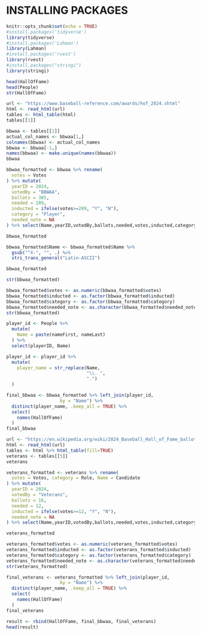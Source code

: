 # INSTALLING PACKAGES
```r
knitr::opts_chunk$set(echo = TRUE)
#install.packages('tidyverse')
library(tidyverse)
#install.packages('Lahman')
library(Lahman)
#install.packages('rvest')
library(rvest)
#install.packages("stringi")
library(stringi)
```

```r
head(HallOfFame)
head(People)
str(HallOfFame)
```

```r
url <- "https://www.baseball-reference.com/awards/hof_2024.shtml"
html <- read_html(url)
tables <- html_table(html)
tables[[1]]
```

```r
bbwaa <- tables[[1]]
actual_col_names <- bbwaa[1,]
colnames(bbwaa) <- actual_col_names
bbwaa <- bbwaa[-1,]
names(bbwaa) <- make.unique(names(bbwaa))
bbwaa
```

```r
bbwaa_formatted <- bbwaa %>% rename(
  votes = Votes
) %>% mutate(
  yearID = 2024,
  votedBy = "BBWAA",
  ballots = 385,
  needed = 289,
  inducted = ifelse(votes>=289, "Y", "N"),
  category = "Player",
  needed_note = NA 
) %>% select(Name,yearID,votedBy,ballots,needed,votes,inducted,category,needed_note)

bbwaa_formatted
```

```r
bbwaa_formatted$Name <- bbwaa_formatted$Name %>%
  gsub("^X-", "", .) %>%
  stri_trans_general("Latin-ASCII")

bbwaa_formatted
```


```r
str(bbwaa_formatted)
```

```r
bbwaa_formatted$votes <- as.numeric(bbwaa_formatted$votes)
bbwaa_formatted$inducted <- as.factor(bbwaa_formatted$inducted)
bbwaa_formatted$category <- as.factor(bbwaa_formatted$category)
bbwaa_formatted$needed_note <- as.character(bbwaa_formatted$needed_note)
str(bbwaa_formatted)
```

```r
player_id <- People %>% 
  mutate(
    Name = paste(nameFirst, nameLast)
  ) %>% 
  select(playerID, Name)

player_id <- player_id %>% 
  mutate(
    player_name = str_replace(Name,
                              "\\. ",
                              ".")
  )

final_bbwaa <- bbwaa_formatted %>% left_join(player_id, 
                    by = "Name") %>% 
  distinct(player_name, .keep_all = TRUE) %>%
  select(
    names(HallOfFame)
  )
final_bbwaa
```


```r
url <- "https://en.wikipedia.org/wiki/2024_Baseball_Hall_of_Fame_balloting"
html <- read_html(url)
tables <- html %>% html_table(fill=TRUE)
veterans <- tables[[5]]
veterans
```

```r
veterans_formatted <- veterans %>% rename(
  votes = Votes, category = Role, Name = Candidate
) %>% mutate(
  yearID = 2024,
  votedBy = "Veterans",
  ballots = 16,
  needed = 12,
  inducted = ifelse(votes>=12, "Y", "N"),
  needed_note = NA 
) %>% select(Name,yearID,votedBy,ballots,needed,votes,inducted,category,needed_note)

veterans_formatted
```

```r
veterans_formatted$votes <- as.numeric(veterans_formatted$votes)
veterans_formatted$inducted <- as.factor(veterans_formatted$inducted)
veterans_formatted$category <- as.factor(veterans_formatted$category)
veterans_formatted$needed_note <- as.character(veterans_formatted$needed_note)
str(veterans_formatted)
```

```r

final_veterans <- veterans_formatted %>% left_join(player_id, 
                    by = "Name") %>% 
  distinct(player_name, .keep_all = TRUE) %>%
  select(
    names(HallOfFame)
  )
final_veterans
```

```r
result <- rbind(HallOfFame, final_bbwaa, final_veterans)
head(result)
```

